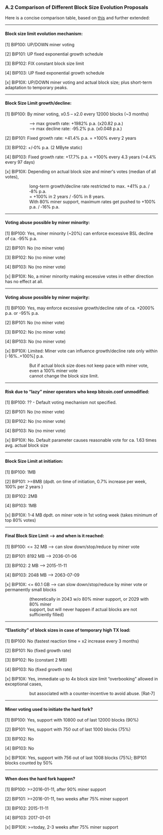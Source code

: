 ===A.2 Comparison of Different Block Size Evolution Proposals===

Here is a concise comparison table, based on [https://lists.linuxfoundation.org/pipermail/bitcoin-dev/2015-July/009808.html this] and further extended:

----

====Block size limit evolution mechanism:====

[1] BIP100:	UP/DOWN	miner voting

[2] BIP101: UP	fixed exponential growth schedule

[3] BIP102:	FIX	constant block size limit

[4] BIP103:	UP	fixed exponential growth schedule

[x] BIP10X:	UP/DOWN	miner voting and actual block size; plus short-term adaptation to temporary peaks.

----

====Block Size Limit growth/decline:====

[1] BIP100:	By miner voting, x0.5 – x2.0 every 12000 blocks (~3 months)
:: --> max growth rate: +1982% p.a. (x20.82 p.a.)
:: --> max decline rate: ‑95.2% p.a. (x0.048 p.a.)

[2] BIP101:	Fixed growth rate: +41.4% p.a. = +100% every 2 years

[3] BIP102:	+/‑0% p.a. (2 MByte static)

[4] BIP103:	Fixed growth rate: +17.7% p.a. = +100% every 4.3 years (+4.4% every 97 days) 

[x] BIP10X:	Depending on actual block size and miner's votes (median of all votes),
:: long-term growth/decline rate restricted to	max. +41% p.a. / ‑8% p.a.
:: = +100% in 2 years / ‑50% in 8 years.
:: With 80% miner support, maximum rates get pushed to	+100% p.a. / ‑16% p.a.

----

====Voting abuse possible by miner minority:====

[1] BIP100:	Yes, miner minority (~20%) can enforce excessive BSL decline of ca. ‑95% p.a.

[2] BIP101:	No (no miner vote)

[3] BIP102:	No (no miner vote)

[4] BIP103:	No (no miner vote)

[x] BIP10X:	No, a miner minority making excessive votes in either direction has no effect at all.

----

====Voting abuse possible by miner majority:====
[1] BIP100:	Yes, may enforce excessive growth/decline rate of ca. +2000% p.a. or -95% p.a.

[2] BIP101:	No (no miner vote)

[3] BIP102:	No (no miner vote)

[4] BIP103:	No (no miner vote)

[x] BIP10X:	Limited: Miner vote can influence growth/decline rate only within [-16%..+100%] p.a.
:: But if actual block size does not keep pace with miner vote, even a 100% miner vote
:: cannot change the block size limit.

----

====Risk due to “lazy” miner operators who keep bitcoin.conf unmodified:====

[1] BIP100:	?? - Default voting mechanism not specified.

[2] BIP101:	No (no miner vote)

[3] BIP102:	No (no miner vote)

[4] BIP103:	No (no miner vote)

[x] BIP10X:	No. Default parameter causes reasonable vote for ca. 1.63 times avg. actual block size

----

====Block Size Limit at initiation:====

[1] BIP100:	1MB 

[2] BIP101:	>=8MB (dpdt. on time of initiation, 0.7% increase per week, 100% per 2 years ) 

[3] BIP102:	2MB 

[4] BIP103:	1MB

[x] BIP10X:	1-4 MB dpdt. on miner vote in 1st voting week (takes minimum of top 80% votes)

----

====Final Block Size Limit --> and when is it reached:====

[1] BIP100:	<= 32 MB -->	can slow down/stop/reduce by miner vote

[2] BIP101:	8192 MB -->	2036-01-06		

[3] BIP102:	2 MB -->	2015-11-11

[4] BIP103:	2048 MB -->	2063-07-09

[x] BIP10X:	<= 60.1 GB -->	can slow down/stop/reduce by miner vote or permanently small blocks
:: (theoretically in 2043 w/o 80% miner support, or 2029 with 80% miner
:: support, but will never happen if actual blocks are not sufficiently filled)

----

====“Elasticity” of block sizes in case of temporary high TX load:====

[1] BIP100: No (fastest reaction time = x2 increase every 3 months)

[2] BIP101: No (fixed growth rate)

[3] BIP102: No (constant 2 MB)

[4] BIP103: No (fixed growth rate)

[x] BIP10X: Yes, immediate up to 4x block size limit “overbooking” allowed in exceptional cases,
:: but associated with a counter-incentive to avoid abuse. [Rat‑7]

----

====Miner voting used to initiate the hard fork?====

[1] BIP100: Yes, support with 10800 out of last 12000 blocks (90%)

[2] BIP101: Yes, support with 750 out of last 1000 blocks (75%)

[3] BIP102: No

[4] BIP103: No

[x] BIP10X: Yes, support with 756 out of last 1008 blocks (75%); BIP101 blocks counted by 50%

----

====When does the hard fork happen?====

[1] BIP100:	>=2016-01-11, after 90% miner support

[2] BIP101:	>=2016-01-11, two weeks after 75% miner support

[3] BIP102:	2015-11-11

[4] BIP103:	2017-01-01

[x] BIP10X:	>=today, 2-3 weeks after 75% miner support
